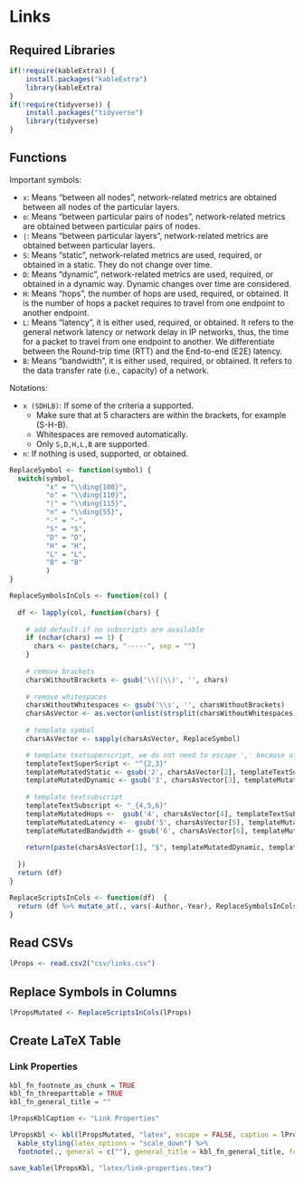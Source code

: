 # Links

## Required Libraries

```r
if(!require(kableExtra)) {
    install.packages("kableExtra")
    library(kableExtra)
}
if(!require(tidyverse)) {
    install.packages("tidyverse")
    library(tidyverse)
}
```

## Functions

Important symbols:

- `x`: Means "between all nodes", network-related metrics are obtained between all nodes of the particular layers.
- `o`: Means "between particular pairs of nodes", network-related metrics are obtained between particular pairs of nodes.
- `|`: Means "between particular layers", network-related metrics are obtained between particular layers.
- `S`: Means "static", network-related metrics are used, required, or obtained in a static. They do not change over time.
- `D`: Means "dynamic", network-related metrics are used, required, or obtained in a dynamic way. Dynamic changes over time are considered.
- `H`: Means "hops", the number of hops are used, required, or obtained. It is the number of hops a packet requires to travel from one endpoint to another endpoint.
- `L`: Means "latency", it is either used, required, or obtained. It refers to the general network latency or network delay in IP networks, thus, the time for a packet to travel from one endpoint to another. We differentiate between the Round-trip time (RTT) and the End-to-end (E2E) latency.
- `B`: Means "bandwidth", it is either used, required, or obtained. It refers to the data transfer rate (i.e., capacity) of a network.

Notations:

- `x (SDHLB)`: If some of the criteria a supported.
  - Make sure that at 5 characters are within the brackets, for example (S-H-B).
  - Whitespaces are removed automatically.
  - Only `S,D,H,L,B` are supported.
- `n`: If nothing is used, supported, or obtained.


```r
ReplaceSymbol <- function(symbol) {
  switch(symbol,
         "x" = "\\ding{108}",
         "o" = "\\ding{110}",
         "|" = "\\ding{115}",
         "n" = "\\ding{55}",
         "-" = "-",
         "S" = "S",
         "D" = "D",
         "H" = "H",
         "L" = "L",
         "B" = "B"
         )
}

ReplaceSymbolsInCols <- function(col) {
  
  df <- lapply(col, function(chars) {
  
    # add default if no subscripts are available
    if (nchar(chars) == 1) {
      chars <- paste(chars, "-----", sep = "")
    }
    
    # remove brackets
    charsWithoutBrackets <- gsub('\\(|\\)', '', chars)
    
    # remove whitespaces
    charsWithoutWhitespaces <- gsub('\\s', '', charsWithoutBrackets)
    charsAsVector <- as.vector(unlist(strsplit(charsWithoutWhitespaces,"")))
    
    # template symbol
    charsAsVector <- sapply(charsAsVector, ReplaceSymbol)

    # template textsuperscript, we do not need to escape ',' because of latex math mode
    templateTextSuperScript <- "^{2,3}"
    templateMutatedStatic <- gsub('2', charsAsVector[2], templateTextSuperScript)
    templateMutatedDynamic <- gsub('3', charsAsVector[3], templateMutatedStatic)
    
    # template textsubscript
    templateTextSubscript <- "_{4,5,6}"
    templateMutatedHops <-  gsub('4', charsAsVector[4], templateTextSubscript)
    templateMutatedLatency <-  gsub('5', charsAsVector[5], templateMutatedHops)
    templateMutatedBandwidth <- gsub('6', charsAsVector[6], templateMutatedLatency)
    
    return(paste(charsAsVector[1], "$", templateMutatedDynamic, templateMutatedBandwidth, "$", sep=""))
  
  })
  return (df)
}

ReplaceScriptsInCols <- function(df)  {
  return (df %>% mutate_at(., vars(-Author,-Year), ReplaceSymbolsInCols))
}
```

## Read CSVs

```r
lProps <- read.csv2("csv/links.csv")
```

## Replace Symbols in Columns

```r
lPropsMutated <- ReplaceScriptsInCols(lProps)
```

## Create LaTeX Table

### Link Properties

```r
kbl_fn_footnote_as_chunk = TRUE
kbl_fn_threeparttable = TRUE
kbl_fn_general_title = ""

lPropsKblCaption <- "Link Properties"

lPropsKbl <- kbl(lPropsMutated, "latex", escape = FALSE, caption = lPropsKblCaption, booktabs = TRUE) %>% 
  kable_styling(latex_options = "scale_down") %>%
  footnote(., general = c(""), general_title = kbl_fn_general_title, footnote_as_chunk = kbl_fn_footnote_as_chunk, threeparttable = kbl_fn_threeparttable)

save_kable(lPropsKbl, "latex/link-properties.tex")
```
